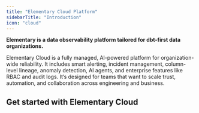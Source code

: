 ```yaml
---
title: "Elementary Cloud Platform"
sidebarTitle: "Introduction"
icon: "cloud"
---
```


**Elementary is a data observability platform tailored for dbt-first data organizations.**

Elementary Cloud is a fully managed, AI-powered platform for organization-wide reliability. It includes smart alerting, incident management, column-level lineage, anomaly detection, AI agents, and enterprise features like RBAC and audit logs. It’s designed for teams that want to scale trust, automation, and collaboration across engineering and business.

<CardGroup cols={3}>
  <Card title="Cloud Platform Features" icon="diagram-project" href="/cloud/features" >
  </Card>
 <Card title="Integrations" icon="puzzle-piece" href="/cloud/features/integrations" >
  </Card>
  <Card title="Architecture and Security" icon="user-lock" href="/cloud/general/security-and-privacy" >
  </Card>
</CardGroup>

<CardGroup cols={3}>
<Card title="Ella: AI Agents" icon="sparkles" href="/cloud/ai-agents/overview" />
<Card title="Elementary MCP Server" icon="message-code" href="/cloud/mcp/intro" />
<Card title="Webinar: The Elementary Cloud Platform" icon="circle-play" href="https://www.elementary-data.com/webinar/the-elementary-cloud-platform" />
</CardGroup>


## Get started with Elementary Cloud

<CardGroup cols={2}>

<Card title="Quickstart" href="/cloud/quickstart">
  </Card>
<Card title="Book a call with our team" href="https://meetings-eu1.hubspot.com/joost-boonzajer-flaes/intro-call-docs">
  </Card>
</CardGroup>
